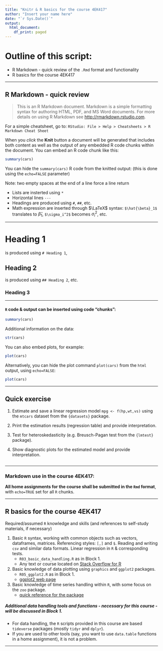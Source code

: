 ---
title: "Knitr & R basics for the course 4EK417"
author: "Insert your name here"
date: "`r Sys.Date()`"
output:
  html_document:
    df_print: paged
---


# Outline of this script:

* R Markdown - quick review of the `.Rmd` format and functionality
* R basics for the course 4EK417


---

## R Markdown - quick review 

> This is an R Markdown document. Markdown is a simple formatting syntax for authoring HTML, PDF, and MS Word documents. For more details on using R Markdown see <http://rmarkdown.rstudio.com>.

For a simple cheatsheet, go to: `RStudio: File > Help > Cheatsheets > R Markdown Cheat Sheet`  

When you *click* the **Knit** button a document will be generated that includes both content as well as the output of any embedded R code chunks within the document. You can embed an R code chunk like this:

```{r}
summary(cars)
```

You can hide the `summary(cars)` R code from the knitted output:
(this is done using the `echo=FALSE` parameter)  

Note: two empty spaces at the end of a line force a line return

* Lists are insterted using `*`
* Horizontal lines `---`
* Headings are produced using `#`, `##`, etc. 
* Math expression are inserted through $\LaTeX$ syntax: `$\hat{\beta}_1$` translates to $\hat{\beta}_1$, `$\sigma_i^2$` becomes $\sigma_i^2$, etc.

---

# Heading 1
is produced using `# Heading 1`,  

## Heading 2  
is produced using `## Heading 2`, etc.  

### Heading 3  

-----

#### `R` code \& output can be inserted using code "chunks":  


```{r}
summary(cars)
```

Additional information on the data:
```{r, echo=T}
str(cars)
```


You can also embed plots, for example:

```{r, echo=T}
plot(cars)
```

Alternatively, you can hide the plot command `plot(cars)` from the `html` output, using `echo=FALSE`:

```{r, echo=FALSE}
plot(cars)
```

--- 

## Quick exercise

1. Estimate and save a linear regression model `mpg <- f(hp,wt,vs)` using the `mtcars` dataset from the `{datasets}` package.  

2. Print the estimation results (regression table) and provide interpretation.  

3. Test for heteroskedasticity (e.g. Breusch-Pagan test from the `{lmtest}` package).  

4. Show diagnostic plots for the estimated model and provide interpretation.  


```{r}


```

___    
   


### Markdown use in the course 4EK417:  

**All home assignments for the course shall be submitted in the `Rmd` format**, with `echo=TRUE` set for all `R` chunks.

--- 

## R basics for the course 4EK417 

Required/assumed `R` knowledge and skills (and references to self-study materials, if necessary)

1. Basic `R` syntax, working with common objects such as vectors, dataframes, matrices. Referencing styles: `[,]` and `$`. Reading and writing `csv` and similar data formats. Linear regression in `R` & corresponding tests.  
    + `R03_basic_data_handling.R` as in Block 1.  
    + Any text or course located on [Stack Overflow for R](https://stackoverflow.com/tags/r/info)
    
2. Basic knowledge of data plotting using `graphics` and `ggplot2` packages.  
    + `R05_ggplot2.R` as in Block 1.  
    + [ggplot2 web page](https://ggplot2.tidyverse.org/) 
    
3. Basic knowledge of time series handling within `R`, with some focus on the `zoo` package. 
    + [quick reference for the package](https://cran.r-project.org/web/packages/zoo/vignettes/zoo-quickref.pdf)  


##### Additional data handling tools and functions - necessary for this course - will be discussed in Block 1.  

+ For data handling, the `R` scripts provided in this course are based `tideverse` packages (mostly `tidyr` and `dplyr`).  
+ If you are used to other tools (say, you want to use `data.table` functions in a home assignment), it is not a problem.  


--- 

    


